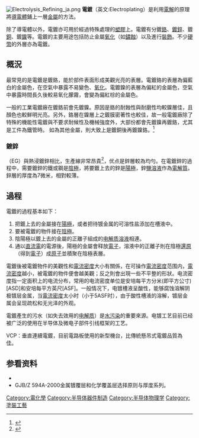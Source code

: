 [[File:Electrolysis_Refining_ja.png|thumb]]
'''電鍍'''（英文:Electroplating）是利用[[電解|電解]]的原理將[[導電體|導電體]]鋪上一層[[金屬|金屬]]的方法。

除了導電體以外，電鍍亦可用於經過特殊處理的[[塑膠|塑膠]]上。電鍍有分鍍[[鉻|鉻]]、[[鍍鋅|鍍鋅]]、鍍[[銅|銅]]、鍍[[鎳|鎳]]等。電鍍的主要用途包括防止金屬[[氧化|氧化]]（如[[鏽蝕|鏽蝕]]）以及進行[[裝飾|裝飾]]。不少[[硬幣|硬幣]]的外層亦為電鍍。

== 概況 ==
最常見的是電鍍是鍍鉻，能於部件表面形成美觀光亮的表層。電鍍鉻的表層為偏藍白的金屬色，在空氣中暴露不易變色、[[氧化|氧化]]。電鍍鎳的表層為偏紅的金屬色，空氣中暴露時間長久後較易氧化朦霧，會變為偏紅棕的金屬色。

一般的工業電鍍廠在鍍鉻前會先鍍鎳。原因是鉻的耐蝕性與耐磨性均較鎳層佳，且顏色也較鮮明光亮。另外，鉻層在鎳層上之鍍膜密著性也較佳，故一般電鍍廠除了特殊的機能性電鍍與不要求耐候性及機械強度外，大部份都會先鍍鎳再鍍鉻，尤其是工件為鐵管時。 如為其他金屬，則大致上是鍍銅後再鍍鎳鉻。<ref>{{Cite web |url=https://hk.answers.yahoo.com/question/index?qid=20080226000016KK04802 |title=存档副本 |accessdate=2020-02-16 |archive-date=2020-04-07 |archive-url=https://web.archive.org/web/20200407215441/https://hk.answers.yahoo.com/question/index?qid=20080226000016KK04802 |dead-url=no }}</ref>
===鍍鋅===
{{see also|鍍鋅}}
{{link-en|電鍍鋅|Electrogalvanization}}（EG）與熱浸鍍鋅相比，生產線非常昂貴<ref name="化学工程与技术">{{cite journal|author1=徐娟|author2=李波|author3=秘雪|title=钢材热镀锌助镀剂的研究进展|journal=化学工程与技术|volume=6|issue=3|year=2016|doi=10.12677/HJCET.2016.63009}}</ref>，优点是鋅層較為均勻。在電鍍鋅的過程中，需要鍍鋅的鐵或鋼是[[陰極|陰極]]，將要鍍上去的鋅是[[陽極|陽極]]，鋅[[鹽_(化學)|鹽]][[溶液|溶液]]作為[[電解質|電解質]]。鋅層的厚度為7微米，相對較薄。
== 過程 ==
電鍍的過程基本如下：
#把鍍上去的金屬接在[[陽極|陽極]]，或者把待镀金属的可溶性盐添加在槽液中。
#要被電鍍的物件接在[[陰極|陰極]]。
#陰陽極以鍍上去的金屬的正離子組成的[[电解质|电解质]][[溶液|溶液]]相連。
#通以[[直流電|直流電]]的電源後，陽極的金屬會释放[[電子|電子]]，溶液中的正離子則在陰極[[還原|還原]]（得到[[電子|電子]]）成[[原子|原子]]並積聚在陰極表層。

電鍍後被電鍍物件的美觀性和[[電流密度|電流密度]]大小有關係，在可操作[[電流密度|電流密度]]范围内，[[電流密度|電流密度]]越小，被電鍍的物件便會越美觀；反之則會出現一些不平整的形狀。电流密度指一定面积上的电流分布，常用的电流密度单位是安培每平方分米(即平方公寸)[ASD]和安培每平方英尺[ASF]。一般情况下，电镀槽液呈酸性，能够腐蚀溶解阴极镀层金属，当[[電流密度|電流密度]]太小时（小于5ASF时），由于酸性槽液的溶解，镀层金属会呈现疏松和无光泽的外观。

電鍍產生的污水（如失去效用的[[电解质|电解质]]）是[[水污染|水污染]]的重要來源。电镀工艺目前已经被广泛的使用在半导体及微电子部件引线框架的工艺。

VCP：垂直連續電鍍，目前電路板使用的新型機台，比傳統懸吊式電鍍品質為佳。

== 参看资料 ==
*{{cite book |editor=张允诚 |title=电镀手册 |date=2011-12-01 |publisher=国防工业出版社 |isbn=9787118077520 |edition=4}}
* GJB/Z 594A-2000金属镀覆层和化学覆盖层选择原则与厚度系列。


[[Category:電化學|Category:電化學]]
[[Category:半导体器件制造|Category:半导体器件制造]]
[[Category:半导体物理学|Category:半导体物理学]]
[[Category:塗裝工藝|Category:塗裝工藝]]